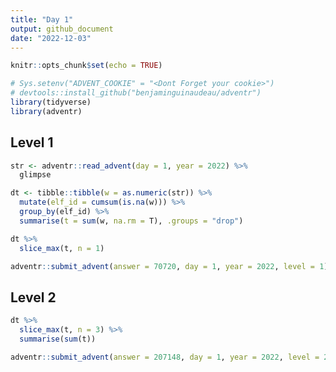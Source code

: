 ```yaml
---
title: "Day 1"
output: github_document
date: "2022-12-03"
---
```


```r
knitr::opts_chunk$set(echo = TRUE)
```


```r
# Sys.setenv("ADVENT_COOKIE" = "<Dont Forget your cookie>")
# devtools::install_github("benjaminguinaudeau/adventr")
library(tidyverse)
library(adventr)
```

## Level 1

```r
str <- adventr::read_advent(day = 1, year = 2022) %>%
  glimpse

dt <- tibble::tibble(w = as.numeric(str)) %>%
  mutate(elf_id = cumsum(is.na(w))) %>%
  group_by(elf_id) %>%
  summarise(t = sum(w, na.rm = T), .groups = "drop") 

dt %>%
  slice_max(t, n = 1)

adventr::submit_advent(answer = 70720, day = 1, year = 2022, level = 1)
```

## Level 2

```r
dt %>%
  slice_max(t, n = 3) %>%
  summarise(sum(t))

adventr::submit_advent(answer = 207148, day = 1, year = 2022, level = 2)
```

